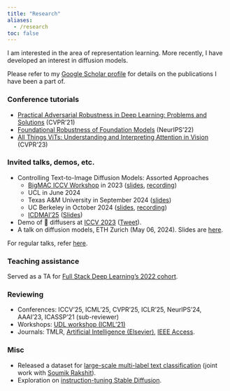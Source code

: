 ```yaml
---
title: "Research"
aliases: 
  - /research
toc: false
---
```

I am interested in the area of representation learning. More recently, I have developed an interest in diffusion models. 

Please refer to my [Google Scholar profile](https://scholar.google.com/citations?user=ecW-EE4AAAAJ&hl=en#) for details
on the publications I have been a part of. 

### Conference tutorials

- [Practical Adversarial Robustness in Deep Learning: Problems and Solutions](https://sites.google.com/view/par-2021) (CVPR'21)
- [Foundational Robustness of Foundation Models](https://sites.google.com/view/neurips2022-frfm-turotial/) (NeurIPS'22)
- [All Things ViTs: Understanding and Interpreting Attention in Vision](https://all-things-vits.github.io/atv/) (CVPR'23)

### Invited talks, demos, etc.

- Controlling Text-to-Image Diffusion Models: Assorted Approaches 
  - [BigMAC ICCV Workshop](https://bigmac-vision.github.io/) in 2023 ([slides](https://docs.google.com/presentation/d/1h5m96ne8OHh7mRigMqBTRtiLMADG-r2qudFGL57KCYA/edit#slide=id.p), [recording](https://www.youtube.com/watch?v=XiouM3MEOKs&t=9254s))
  - UCL in June 2024
  - Texas A&M University in September 2024 ([slides](https://docs.google.com/presentation/d/12svjPQlZcnk5bykRguWeX1wEMGJ5XiBgzYFNWT3GMK0/edit?usp=sharing))
  - UC Berkeley in October 2024 ([slides](https://docs.google.com/presentation/d/16DKCpmFNu0eUxHQJm9TpKnKm3grk6YAafEI0Mw8Lkqs/edit?usp=sharing), [recording](https://youtu.be/rcTsFgRF6DA))
  - [ICDMAI'25](https://icdmai.org/) ([Slides](https://docs.google.com/presentation/d/1aSh53qM3Bv_edSfxXYtKmwaf0tiMn82w_-FYds7YTRc/edit?usp=sharing))
- Demo of 🧨 diffusers at [ICCV 2023](https://iccv2023.thecvf.com/demos-111.php) ([Tweet](https://x.com/RisingSayak/status/1709495863700025363?s=20)).
- A talk on diffusion models, ETH Zurich (May 06, 2024). Slides are [here](https://docs.google.com/presentation/d/1vuAmG9O3N12d2amjjfy3_qUwvp1cRrjMAKjSDl-N_os/edit?usp=sharing).

For regular talks, refer [here](https://sayak.dev/talksseminarsworkshops/). 

### Teaching assistance

Served as a TA for [Full Stack Deep Learning’s 2022 cohort](https://fullstackdeeplearning.com/course/2022/#teaching-assistants).

### Reviewing

* Conferences: ICCV'25, ICML'25, CVPR'25, ICLR'25, NeurIPS'24, AAAI'23, ICASSP'21 (sub-reviewer)
* Workshops: [UDL workshop (ICML'21)](https://sites.google.com/view/udlworkshop2021/home)
* Journals: TMLR, [Artificial Intelligence (Elsevier)](https://www.journals.elsevier.com/artificial-intelligence), [IEEE Access](https://ieeeaccess.ieee.org/).

### Misc

- Released a dataset for [large-scale multi-label text classification](https://github.com/soumik12345/multi-label-text-classification) (joint work with [Soumik Rakshit](https://github.com/soumik12345)).
- Exploration on [instruction-tuning Stable Diffusion](https://huggingface.co/blog/instruction-tuning-sd).

